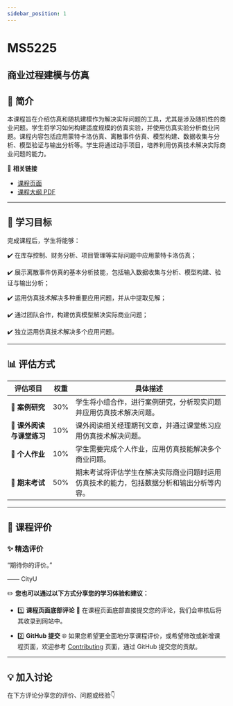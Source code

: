 ```yaml
---
sidebar_position: 1
---
```


# MS5225
## 商业过程建模与仿真

## **📘 简介**
本课程旨在介绍仿真和随机建模作为解决实际问题的工具，尤其是涉及随机性的商业问题。学生将学习如何构建适度规模的仿真实验，并使用仿真实验分析商业问题。课程内容包括应用蒙特卡洛仿真、离散事件仿真、模型构建、数据收集与分析、模型验证与输出分析等。学生将通过动手项目，培养利用仿真技术解决实际商业问题的能力。

🔗 **相关链接**
- [课程页面](https://www.cityu.edu.hk/catalogue/pg/202425/course/MS5225.htm)
- [课程大纲 PDF](https://www.cityu.edu.hk/catalogue/pg/202425/course/MS5225.pdf)

---

## **🎯 学习目标**

完成课程后，学生将能够：

✔️ 在库存控制、财务分析、项目管理等实际问题中应用蒙特卡洛仿真；

✔️ 展示离散事件仿真的基本分析技能，包括输入数据收集与分析、模型构建、验证与输出分析；

✔️ 运用仿真技术解决多种重要应用问题，并从中提取见解；

✔️ 通过团队合作，构建仿真模型解决实际商业问题；

✔️ 独立运用仿真技术解决多个应用问题。

---

## **📊 评估方式**

| **评估项目**          | **权重** | **具体描述**                                                                                       |
|----------------------|---------|---------------------------------------------------------------------------------------------------|
| **📄 案例研究**       | 30%     | 学生将小组合作，进行案例研究，分析现实问题并应用仿真技术解决问题。                              |
| **📖 课外阅读与课堂练习** | 10%     | 课外阅读相关经理期刊文章，并通过课堂练习应用仿真技术解决问题。                                    |
| **📝 个人作业**       | 10%     | 学生需要完成个人作业，应用仿真技能解决多个商业问题。                                             |
| **📝 期末考试**       | 50%     | 期末考试将评估学生在解决实际商业问题时运用仿真技术的能力，包括数据分析和输出分析等内容。         |

---

## **💬 课程评价**

### ✨ **精选评价**
<div className={commentStyles.commentBox}>
    <p className={commentStyles.commentText}>
        “期待你的评价。”
    </p>
    <p className={commentStyles.commentAuthor}>—— CityU</p>
</div>

✏️ **您也可以通过以下方式分享您的学习体验和建议：**

- 1️⃣ **课程页面底部评论**
💬 在课程页面底部直接提交您的评论，我们会审核后将其收录到网站中。

- 2️⃣ **GitHub 提交**
🌐 如果您希望更全面地分享课程评价，或希望修改或新增课程页面，欢迎参考 [Contributing](https://penjc.github.io/CityU/contributing) 页面，通过 GitHub 提交您的贡献。


---

## **💡 加入讨论**

在下方评论分享您的评价、问题或经验👇
<Utterances />
